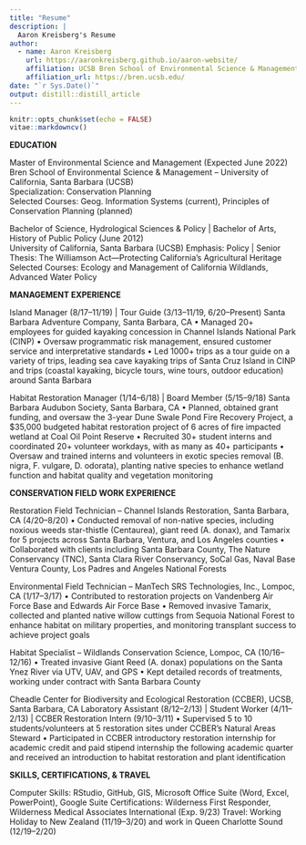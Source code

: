 ```yaml
---
title: "Resume"
description: |
  Aaron Kreisberg's Resume
author:
  - name: Aaron Kreisberg
    url: https://aaronkreisberg.github.io/aaron-website/
    affiliation: UCSB Bren School of Environmental Science & Management
    affiliation_url: https://bren.ucsb.edu/
date: "`r Sys.Date()`"
output: distill::distill_article
---
```


```r
knitr::opts_chunk$set(echo = FALSE)
vitae::markdowncv()
```

**EDUCATION**

Master of Environmental Science and Management (Expected June 2022)			                
Bren School of Environmental Science & Management – University of California, Santa Barbara (UCSB)	
Specialization: Conservation Planning										
Selected Courses: Geog. Information Systems (current), Principles of Conservation Planning (planned) 

Bachelor of Science, Hydrological Sciences & Policy | Bachelor of Arts, History of Public Policy (June 2012)                                                                                                                                                           
University of California, Santa Barbara (UCSB)
	Emphasis: Policy | Senior Thesis: The Williamson Act—Protecting California’s Agricultural Heritage
Selected Courses: Ecology and Management of California Wildlands, Advanced Water Policy

**MANAGEMENT EXPERIENCE**

Island Manager (8/17–11/19) | Tour Guide (3/13–11/19, 6/20–Present) 
Santa Barbara Adventure Company, Santa Barbara, CA 
•	Managed 20+ employees for guided kayaking concession in Channel Islands National Park (CINP) 
•	Oversaw programmatic risk management, ensured customer service and interpretative standards
•	Led 1000+ trips as a tour guide on a variety of trips, leading sea cave kayaking trips of Santa Cruz Island in CINP and trips (coastal kayaking, bicycle tours, wine tours, outdoor education) around Santa Barbara

Habitat Restoration Manager (1/14–6/18) | Board Member (5/15–9/18)
Santa Barbara Audubon Society, Santa Barbara, CA 
•	Planned, obtained grant funding, and oversaw the 3-year Dune Swale Pond Fire Recovery Project, a $35,000 budgeted habitat restoration project of 6 acres of fire impacted wetland at Coal Oil Point Reserve
•	Recruited 30+ student interns and coordinated 20+ volunteer workdays, with as many as 40+ participants 
•	Oversaw and trained interns and volunteers in exotic species removal (B. nigra, F. vulgare, D. odorata), planting native species to enhance wetland function and habitat quality and vegetation monitoring

**CONSERVATION FIELD WORK EXPERIENCE**

Restoration Field Technician – Channel Islands Restoration, Santa Barbara, CA (4/20–8/20)
•	Conducted removal of non-native species, including noxious weeds star-thistle (Centaurea), giant reed (A. donax), and Tamarix for 5 projects across Santa Barbara, Ventura, and Los Angeles counties
•	Collaborated with clients including Santa Barbara County, The Nature Conservancy (TNC), Santa Clara River Conservancy, SoCal Gas, Naval Base Ventura County, Los Padres and Angeles National Forests

Environmental Field Technician – ManTech SRS Technologies, Inc., Lompoc, CA (1/17–3/17) 
•	Contributed to restoration projects on Vandenberg Air Force Base and Edwards Air Force Base 
•	Removed invasive Tamarix, collected and planted native willow cuttings from Sequoia National Forest to enhance habitat on military properties, and monitoring transplant success to achieve project goals

Habitat Specialist – Wildlands Conservation Science, Lompoc, CA (10/16–12/16)
•	Treated invasive Giant Reed (A. donax) populations on the Santa Ynez River via UTV, UAV, and GPS 
•	Kept detailed records of treatments, working under contract with Santa Barbara County 

Cheadle Center for Biodiversity and Ecological Restoration (CCBER), UCSB, Santa Barbara, CA 
Laboratory Assistant (8/12–2/13) | Student Worker (4/11–2/13) | CCBER Restoration Intern (9/10–3/11)
•	Supervised 5 to 10 students/volunteers at 5 restoration sites under CCBER’s Natural Areas Steward
•	Participated in CCBER introductory restoration internship for academic credit and paid stipend internship the following academic quarter and received an introduction to habitat restoration and plant identification

**SKILLS, CERTIFICATIONS, & TRAVEL** 

Computer Skills: RStudio, GitHub, GIS, Microsoft Office Suite (Word, Excel, PowerPoint), Google Suite
Certifications: Wilderness First Responder, Wilderness Medical Associates International (Exp. 9/23)
Travel: Working Holiday to New Zealand (11/19–3/20) and work in Queen Charlotte Sound (12/19–2/20)





